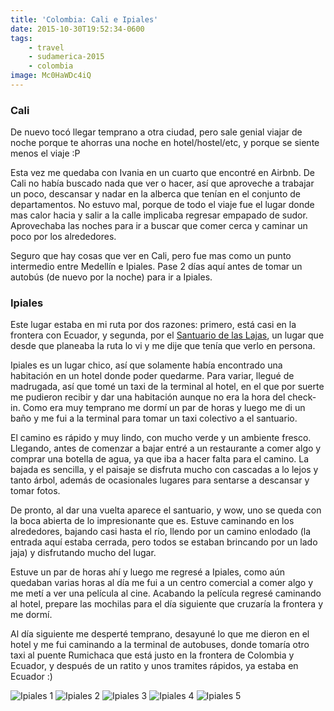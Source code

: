 ```yaml
---
title: 'Colombia: Cali e Ipiales'
date: 2015-10-30T19:52:34-0600
tags:
    - travel
    - sudamerica-2015
    - colombia
image: Mc0HaWDc4iQ
---
```


### Cali

De nuevo tocó llegar temprano a otra ciudad, pero sale genial viajar de noche porque te ahorras una noche en hotel/hostel/etc, y porque se siente menos el viaje :P

Esta vez me quedaba con Ivania en un cuarto que encontré en Airbnb. De Cali no había buscado nada que ver o hacer, así que aproveche a trabajar un poco, descansar y nadar en la alberca que tenían en el conjunto de departamentos. No estuvo mal, porque de todo el viaje fue el lugar donde mas calor hacia y salir a la calle implicaba regresar empapado de sudor. Aprovechaba las noches para ir a buscar que comer cerca y caminar un poco por los alrededores.

Seguro que hay cosas que ver en Cali, pero fue mas como un punto intermedio entre Medellín e Ipiales. Pase 2 días aquí antes de tomar un autobús (de nuevo por la noche) para ir a Ipiales.

### Ipiales

Este lugar estaba en mi ruta por dos razones: primero, está casi en la frontera con Ecuador, y segunda, por el [Santuario de las Lajas](http://www.colombia.com/turismo/sitios-turisticos/pasto/atractivos-turisticos/sdi325/53710/santuario-de-las-lajas), un lugar que desde que planeaba la ruta lo vi y me dije que tenía que verlo en persona.

Ipiales es un lugar chico, así que solamente había encontrado una habitación en un hotel donde poder quedarme. Para variar, llegué de madrugada, así que tomé un taxi de la terminal al hotel, en el que por suerte me pudieron recibir y dar una habitación aunque no era la hora del check-in. Como era muy temprano me dormí un par de horas y luego me di un baño y me fui a la terminal para tomar un taxi colectivo a el santuario.

El camino es rápido y muy lindo, con mucho verde y un ambiente fresco. Llegando, antes de comenzar a bajar entré a un restaurante a comer algo y comprar una botella de agua, ya que iba a hacer falta para el camino. La bajada es sencilla, y el paisaje se disfruta mucho con cascadas a lo lejos y tanto árbol, además de ocasionales lugares para sentarse a descansar y tomar fotos.

De pronto, al dar una vuelta aparece el santuario, y wow, uno se queda con la boca abierta de lo impresionante que es. Estuve caminando en los alrededores, bajando casi hasta el río, llendo por un camino enlodado (la entrada aquí estaba cerrada, pero todos se estaban brincando por un lado jaja) y disfrutando mucho del lugar.

Estuve un par de horas ahí y luego me regresé a Ipiales, como aún quedaban varias horas al día me fui a un centro comercial a comer algo y me metí a ver una película al cine. Acabando la película regresé caminando al hotel, prepare las mochilas para el día siguiente que cruzaría la frontera y me dormí.

Al día siguiente me desperté temprano, desayuné lo que me dieron en el hotel y me fui caminando a la terminal de autobuses, donde tomaría otro taxi al puente Rumichaca que está justo en la frontera de Colombia y Ecuador, y después de un ratito y unos tramites rápidos, ya estaba en Ecuador :)

![Ipiales 1](/images/colombia-cali-e-ipiales/ipiales1.jpg)
![Ipiales 2](/images/colombia-cali-e-ipiales/ipiales2.jpg)
![Ipiales 3](/images/colombia-cali-e-ipiales/ipiales3.jpg)
![Ipiales 4](/images/colombia-cali-e-ipiales/ipiales4.jpg)
![Ipiales 5](/images/colombia-cali-e-ipiales/ipiales5.jpg)
